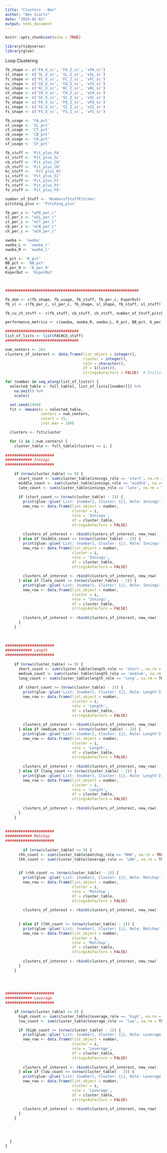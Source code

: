 ---
title: "Clusters - Ben"
author: "Ben Scartz"
date: "2024-02-01"
output: html_document
---

```{r setup, include=FALSE}
knitr::opts_chunk$set(echo = TRUE)
```

```{r}
library(tidyverse)
library(glue)
```

###############################################################################
######################## Loop Clustering ######################################
###############################################################################

```{r lists}
fb_shape <- c('FA_X_sc', 'FA_Z_sc', 'vFA_sc')
sl_shape <- c('SL_X_sc', 'SL_Z_sc', 'vSL_sc')
fc_shape <- c('FC_X_sc', 'FC_Z_sc', 'vFC_sc')
cu_shape <- c('CU_X_sc', 'CU_Z_sc', 'vCU_sc')
kc_shape <- c('KC_X_sc', 'KC_Z_sc', 'vKC_sc')
ch_shape <- c('CH_X_sc', 'CH_Z_sc', 'vCH_sc')
sc_shape <- c('SC_X_sc', 'SC_Z_sc', 'vSC_sc')
fo_shape <- c('FO_X_sc', 'FO_Z_sc', 'vFO_sc')
si_shape <- c('SI_X_sc', 'SI_Z_sc', 'vSI_sc')
fs_shape <- c('FS_X_sc', 'FS_Z_sc', 'vFS_sc')

fb_usage <- 'FA_pct'
sl_usage <- 'SL_pct'
ct_usage <- 'CT_pct'
cb_usage <- 'CB_pct'
ch_usage <- 'CH_pct'
sf_usage <- 'SF_pct'

fb_stuff <- 'Pit_plus_FA'
sl_stuff <- 'Pit_plus_SL'
cb_stuff <- 'Pit_plus_CU'
ch_stuff <- 'Pit_plus_CH'
kc_stuff <-  'Pit_plus_KC'
si_stuff <- 'Pit_plus_SI'
fc_stuff <- 'Pit_plus_FC'
fs_stuff <- 'Pit_plus_FS'
fo_stuff <- 'Pit_plus_FO'

number_of_Stuff <- 'NumberofStuffPitches'
pitching_plus <- 'Pitching_plus'  

fb_per_c <- "wFB_per_c"
sl_per_c <- "wSL_per_c"
ct_per_c <- "wCT_per_c"
cb_per_c <- "wCB_per_c"
ch_per_c <- "wCH_per_c"

xwoba <- 'xwoba'
xwoba_L <- 'xwoba_r'
xwoba_R <- 'xwoba_l'

K_pct <- 'K_pct'
BB_pct <- 'BB_pct'
K_per_9 <- 'K_per_9'
KsperOut <- 'KsperOut'


  
############################################################

Fb_dom <- c(fb_shape, fb_usage, fb_stuff, fb_per_c, KsperOut)
fb_sl <- c(fb_per_c, sl_per_c, fb_shape, sl_shape, fb_stuff, sl_stuff)

fb_cu_ch_stuff <- c(fb_stuff, cb_stuff, ch_stuff, number_of_Stuff,pitching_plus)

performance_metrics <- c(xwoba, xwoba_R, xwoba_L, K_pct, BB_pct, K_per_9, KsperOut)

#################################
list_of_lists <- list(FACHCU_stuff)
#################################
```


```{r}
num_centers <- 264
clusters_of_interest <- data.frame(list_object = integer(),
                                   cluster = integer(),
                                   role = character(),
                                   df = I(list()),
                                   stringsAsFactors = FALSE)  # Initialize with proper column names

for (number in seq_along(list_of_lists)) {
  selected_table <- full_table[, list_of_lists[[number]]] %>%
    na.omit() %>%
    scale()

  set.seed(1990)
  fit <- kmeans(x = selected_table,
                centers = num_centers,
                nstart = 25,
                iter.max = 100)

  clusters <- fit$cluster

  for (i in 1:num_centers) {
    cluster_table <- full_table[clusters == i, ]
    
######################
############ Innings
######################
    
    if (nrow(cluster_table) >= 9) {
      start_count <- sum(cluster_table$innings_role == 'start', na.rm = TRUE)
      middle_count <- sum(cluster_table$innings_role == 'middle', na.rm = TRUE)
      late_count <- sum(cluster_table$innings_role == 'late', na.rm = TRUE)
      
      if (start_count >= (nrow(cluster_table) - 2)) {
        print(glue::glue('List: {number}, Cluster: {i}, Role: Innings'))
        new_row <- data.frame(list_object = number,
                              cluster = i,
                              role = 'Innings',
                              df = cluster_table,
                              stringsAsFactors = FALSE)
        
        clusters_of_interest <- rbind(clusters_of_interest, new_row)
      } else if (middle_count >= (nrow(cluster_table) - 2)) {
        print(glue::glue('List: {number}, Cluster: {i}, Role: Innings'))
        new_row <- data.frame(list_object = number,
                              cluster = i,
                              role = 'Innings',
                              df = cluster_table,
                              stringsAsFactors = FALSE)
        
        clusters_of_interest <- rbind(clusters_of_interest, new_row)
      } else if (late_count >= (nrow(cluster_table) - 2)) {
        print(glue::glue('List: {number}, Cluster: {i}, Role: Innings'))
        new_row <- data.frame(list_object = number,
                              cluster = i,
                              role = 'Innings',
                              df = cluster_table,
                              stringsAsFactors = FALSE)
        
        clusters_of_interest <- rbind(clusters_of_interest, new_row)
      }
    }
    
    
    
######################
############ Length
######################
    
    if (nrow(cluster_table) >= 9) {
      short_count <- sum(cluster_table$length_role == 'short', na.rm = TRUE)
      medium_count <- sum(cluster_table$length_role == 'medium', na.rm = TRUE)
      long_count <- sum(cluster_table$length_role == 'long', na.rm = TRUE)
      
      if (short_count >= (nrow(cluster_table) - 2)) {
        print(glue::glue('List: {number}, Cluster: {i}, Role: Length'))
        new_row <- data.frame(list_object = number,
                              cluster = i,
                              role = 'Length',
                              df = cluster_table,
                              stringsAsFactors = FALSE)
        
        clusters_of_interest <- rbind(clusters_of_interest, new_row)
      } else if (medium_count >= (nrow(cluster_table) - 2)) {
        print(glue::glue('List: {number}, Cluster: {i}, Role: Length'))
        new_row <- data.frame(list_object = number,
                              cluster = i,
                              role = 'Length',
                              df = cluster_table,
                              stringsAsFactors = FALSE)
        
        clusters_of_interest <- rbind(clusters_of_interest, new_row)
      } else if (long_count >= (nrow(cluster_table) - 2)) {
        print(glue::glue('List: {number}, Cluster: {i}, Role: Length'))
        new_row <- data.frame(list_object = number,
                              cluster = i,
                              role = 'Length',
                              df = cluster_table,
                              stringsAsFactors = FALSE)
        
        clusters_of_interest <- rbind(clusters_of_interest, new_row)
      }
    }
    
    
######################   
############ Matchup
######################
   
        if (nrow(cluster_table) >= 9) {
      rhh_count <- sum(cluster_table$matchup_role == 'RHH', na.rm = TRUE)
      lhh_count <- sum(cluster_table$leverage_role == 'LHH', na.rm = TRUE)

      
      if (rhh_count >= (nrow(cluster_table) - 2)) {
        print(glue::glue('List: {number}, Cluster: {i}, Role: Matchup'))
        new_row <- data.frame(list_object = number,
                              cluster = i,
                              role = 'Matchup',
                              df = cluster_table,
                              stringsAsFactors = FALSE)
  
        clusters_of_interest <- rbind(clusters_of_interest, new_row)
        
        
      } else if (lhh_count >= (nrow(cluster_table) - 2)) {
        print(glue::glue('List: {number}, Cluster: {i}, Role: Matchup'))
        new_row <- data.frame(list_object = number,
                              cluster = i,
                              role = 'Matchup',
                              df = cluster_table,
                              stringsAsFactors = FALSE)
        
        clusters_of_interest <- rbind(clusters_of_interest, new_row)
      }
    }
    
    
     

######################
############ Leverage
######################

    if (nrow(cluster_table) >= 9) {
      high_count <- sum(cluster_table$leverage_role == 'high', na.rm = TRUE)
      low_count <- sum(cluster_table$leverage_role == 'low', na.rm = TRUE)

      if (high_count >= (nrow(cluster_table) - 2)) {
        print(glue::glue('List: {number}, Cluster: {i}, Role: Leverage'))
        new_row <- data.frame(list_object = number,
                              cluster = i,
                              role = 'Leverage',
                              df = cluster_table,
                              stringsAsFactors = FALSE)
        
        clusters_of_interest <- rbind(clusters_of_interest, new_row)
      } else if (low_count >= (nrow(cluster_table) - 2)) {
        print(glue::glue('List: {number}, Cluster: {i}, Role: Leverage'))
        new_row <- data.frame(list_object = number,
                              cluster = i,
                              role = 'Leverage',
                              df = cluster_table,
                              stringsAsFactors = FALSE)
        
        clusters_of_interest <- rbind(clusters_of_interest, new_row)
      }
    }
    
    
    
    
  }
}

```






